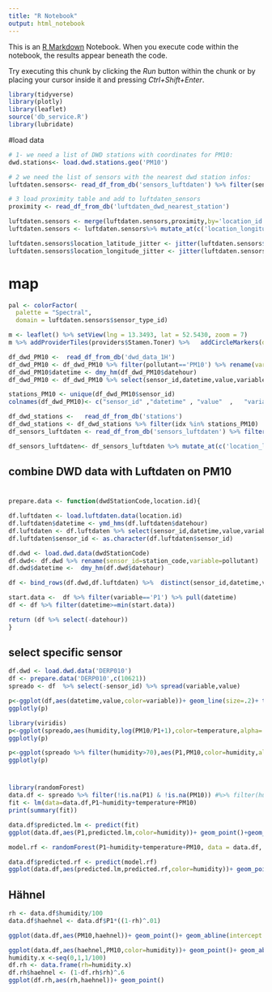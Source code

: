 ```yaml
---
title: "R Notebook"
output: html_notebook
---
```


This is an [R Markdown](http://rmarkdown.rstudio.com) Notebook. When you execute code within the notebook, the results appear beneath the code. 

Try executing this chunk by clicking the *Run* button within the chunk or by placing your cursor inside it and pressing *Ctrl+Shift+Enter*. 

```r
library(tidyverse)
library(plotly)
library(leaflet)
source('db_service.R')
library(lubridate)
```


#load data

```r
# 1- we need a list of DWD stations with coordinates for PM10:
dwd.stations<- load.dwd.stations.geo('PM10')

# 2 we need the list of sensors with the nearest dwd station infos:
luftdaten.sensors<- read_df_from_db('sensors_luftdaten') %>% filter(sensor_type_id==14 | sensor_type_id==17)

# 3 load proximity table and add to luftdaten_sensors
proximity <- read_df_from_db('luftdaten_dwd_nearest_station')

luftdaten.sensors <- merge(luftdaten.sensors,proximity,by='location_id',all.x=T)
luftdaten.sensors <- luftdaten.sensors%>% mutate_at(c('location_longitude','location_latitude','location_altitude'),as.numeric)

luftdaten.sensors$location_latitude_jitter <- jitter(luftdaten.sensors$location_latitude,factor= 0.01)
luftdaten.sensors$location_longitude_jitter <- jitter(luftdaten.sensors$location_longitude,factor= 0.01)
```


# map
```r

pal <- colorFactor(
  palette = "Spectral",
  domain = luftdaten.sensors$sensor_type_id)

m <- leaflet() %>% setView(lng = 13.3493, lat = 52.5430, zoom = 7)
m %>% addProviderTiles(providers$Stamen.Toner) %>%   addCircleMarkers(data = dwd.stations,lng = ~longitude,lat = ~latitude,radius=6,label = ~paste(idx,name,sep = ' - '),stroke = TRUE, fillOpacity = 1) %>%   addCircleMarkers(data = luftdaten.sensors,lng = ~location_longitude_jitter,lat = ~location_latitude_jitter,radius=5,stroke = FALSE, color=~pal(sensor_type_id),fillOpacity = 1,label = ~paste0('location_id: ',as.character(location_id)))
```


```r

df_dwd_PM10 <-  read_df_from_db('dwd_data_1H')
df_dwd_PM10 <- df_dwd_PM10 %>% filter(pollutant=='PM10') %>% rename(variable=pollutant,sensor_id=station_code)
df_dwd_PM10$datetime <- dmy_hm(df_dwd_PM10$datehour)
df_dwd_PM10 <- df_dwd_PM10 %>% select(sensor_id,datetime,value,variable) 

stations_PM10 <- unique(df_dwd_PM10$sensor_id)
colnames(df_dwd_PM10)<- c("sensor_id" ,"datetime" , "value"  ,   "variable" )

df_dwd_stations <-   read_df_from_db('stations')
df_dwd_stations <- df_dwd_stations %>% filter(idx %in% stations_PM10)
df_sensors_luftdaten <- read_df_from_db('sensors_luftdaten') %>% filter(sensor_type_id==14 | sensor_type_id==17)

df_sensors_luftdaten<- df_sensors_luftdaten %>% mutate_at(c('location_latitude','location_longitude','location_altitude'),as.numeric)
```


## combine DWD data with Luftdaten on PM10


#
```r

prepare.data <- function(dwdStationCode,location.id){

df.luftdaten <- load.luftdaten.data(location.id)
df.luftdaten$datetime <- ymd_hms(df.luftdaten$datehour)
df.luftdaten <- df.luftdaten %>% select(sensor_id,datetime,value,variable)
df.luftdaten$sensor_id <- as.character(df.luftdaten$sensor_id)

df.dwd <- load.dwd.data(dwdStationCode)
df.dwd<- df.dwd %>% rename(sensor_id=station_code,variable=pollutant)
df.dwd$datetime <-  dmy_hm(df.dwd$datehour)

df <- bind_rows(df.dwd,df.luftdaten) %>%  distinct(sensor_id,datetime,variable, .keep_all = TRUE)

start.data <-  df %>% filter(variable=='P1') %>% pull(datetime)
df <- df %>% filter(datetime>=min(start.data))

return (df %>% select(-datehour))
}

```

## select specific sensor
```r
df.dwd <- load.dwd.data('DERP010')
df <- prepare.data('DERP010',c(10621))
spreado <- df  %>% select(-sensor_id) %>% spread(variable,value)
```


```r
p<-ggplot(df,aes(datetime,value,color=variable))+ geom_line(size=.2)+ theme_minimal()
ggplotly(p)
```

```r
library(viridis)
p<-ggplot(spreado,aes(humidity,log(PM10/P1+1),color=temperature,alpha=.5))+geom_point()+scale_color_viridis("Temp C")
ggplotly(p)
```

```r
p<-ggplot(spreado %>% filter(humidity>70),aes(P1,PM10,color=humidity,alpha=.5))+geom_point()+scale_color_viridis("Humidity %")+ geom_abline(intercept = 0, slope = 1)+ geom_smooth()+ geom_abline()
ggplotly(p)
```

#
```r
library(randomForest)
data.df <- spreado %>% filter(!is.na(P1) & !is.na(PM10)) #%>% filter(humidity>70)
fit <- lm(data=data.df,P1~humidity+temperature+PM10)
print(summary(fit))

data.df$predicted.lm <- predict(fit)
ggplot(data.df,aes(P1,predicted.lm,color=humidity))+ geom_point()+geom_abline(intercept = 0)
```
```r
model.rf <- randomForest(P1~humidity+temperature+PM10, data = data.df, ntree = 500, na.action = na.omit)

data.df$predicted.rf <- predict(model.rf)
ggplot(data.df,aes(predicted.lm,predicted.rf,color=humidity))+ geom_point()+ geom_abline(intercept = 0)
```

## Hähnel

```r
rh <- data.df$humidity/100
data.df$haehnel <- data.df$P1*((1-rh)^.01)

ggplot(data.df,aes(PM10,haehnel))+ geom_point()+ geom_abline(intercept = 0)
```

```r
ggplot(data.df,aes(haehnel,PM10,color=humidity))+ geom_point()+ geom_abline(intercept = 0)
humidity.x <-seq(0,1,1/100)
df.rh <- data.frame(rh=humidity.x)
df.rh$haehnel <- (1-df.rh$rh)^.6
ggplot(df.rh,aes(rh,haehnel))+ geom_point()
```

